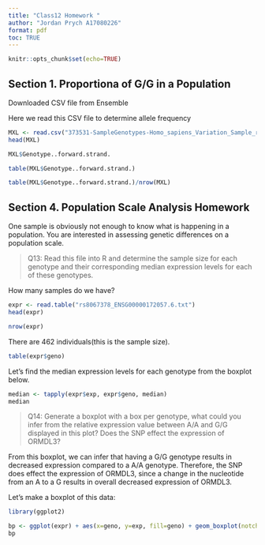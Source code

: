 ```yaml
---
title: "Class12 Homework "
author: "Jordan Prych A17080226"
format: pdf
toc: TRUE
---
```

```r
knitr::opts_chunk$set(echo=TRUE)
```


## Section 1. Proportiona of G/G in a Population

Downloaded CSV file from Ensemble

Here we read this CSV file to determine allele frequency 

```r
MXL <- read.csv("373531-SampleGenotypes-Homo_sapiens_Variation_Sample_rs8067378 (1).csv")
head(MXL)
```
```r
MXL$Genotype..forward.strand.
```

```r
table(MXL$Genotype..forward.strand.)
```

```r
table(MXL$Genotype..forward.strand.)/nrow(MXL)
```

## Section 4. Population Scale Analysis Homework 

One sample is obviously not enough to know what is happening in a population. You are interested in assessing genetic differences on a population scale. 

>Q13: Read this file into R and determine the sample size for each genotype and their 
corresponding median expression levels for each of these genotypes.

How many samples do we have? 

```r
expr <- read.table("rs8067378_ENSG00000172057.6.txt")
head(expr)
```

```r
nrow(expr)
```
There are 462 individuals(this is the sample size). 

```r
table(expr$geno)
```
Let's find the median expression levels for each genotype from the boxplot below. 

```r
median <- tapply(expr$exp, expr$geno, median)
median

```

>Q14: Generate a boxplot with a box per genotype, what could you infer from the relative 
expression value between A/A and G/G displayed in this plot? Does the SNP effect the 
expression of ORMDL3?

From this boxplot, we can infer that having a G/G genotype results in decreased expression compared to a A/A genotype. Therefore, the SNP does effect the expression of ORMDL3, since a change in the nucleotide from an A to a G results in overall decreased expression of ORMDL3. 

Let's make a boxplot of this data:

```r
library(ggplot2)

bp <- ggplot(expr) + aes(x=geno, y=exp, fill=geno) + geom_boxplot(notch=TRUE)
bp
```














